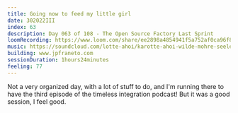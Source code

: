 ```yaml
---
title: Going now to feed my little girl
date: 302022III
index: 63
description: Day 063 of 108 - The Open Source Factory Last Sprint
loomRecording: https://www.loom.com/share/ee2898a4854941f5a752af0ca96f8b29
music: https://soundcloud.com/lotte-ahoi/karotte-ahoi-wilde-mohre-seelenschaukel-2021
building: www.jpfraneto.com
sessionDuration: 1hours24minutes
feeling: 77
---
```


Not a very organized day, with a lot of stuff to do, and I'm running there to have the third episode of the timeless integration podcast! But it was a good session, I feel good.
